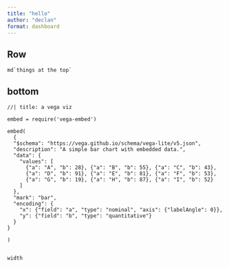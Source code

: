 ```yaml
--- 
title: "hello"
author: "declan"
format: dashboard
---
```


## Row {height=30%}

```ojs
md`things at the top`
```

## bottom

```ojs
//| title: a vega viz

embed = require('vega-embed')

embed(
  {
  "$schema": "https://vega.github.io/schema/vega-lite/v5.json",
  "description": "A simple bar chart with embedded data.",
  "data": {
    "values": [
      {"a": "A", "b": 28}, {"a": "B", "b": 55}, {"a": "C", "b": 43},
      {"a": "D", "b": 91}, {"a": "E", "b": 81}, {"a": "F", "b": 53},
      {"a": "G", "b": 19}, {"a": "H", "b": 87}, {"a": "I", "b": 52}
    ]
  },
  "mark": "bar",
  "encoding": {
    "x": {"field": "a", "type": "nominal", "axis": {"labelAngle": 0}},
    "y": {"field": "b", "type": "quantitative"}
  }
}

)


```

```ojs

width
```
